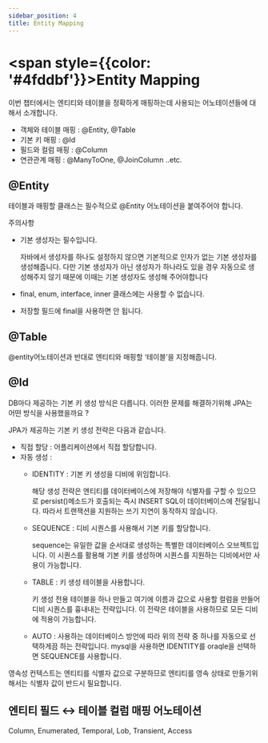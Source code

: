```yaml
---
sidebar_position: 4
title: Entity Mapping
---
```


# <span style={{color: '#4fddbf'}}>Entity Mapping</span>

이번 챕터에서는 엔티티와 테이블을 정확하게 매핑하는데 사용되는 어노테이션들에 대해서 소개합니다.

- 객체와 테이블 매핑 : @Entity, @Table
- 기본 키 매핑 : @Id
- 필드와 컬럼 매핑 : @Column
- 연관관계 매핑 : @ManyToOne, @JoinColumn ..etc.

## @Entity

테이블과 매핑할 클래스는 필수적으로 @Entity 어노테이션을 붙여주어야 합니다.

주의사항

- 기본 생성자는 필수입니다.

    자바에서 생성자를 하나도 설정하지 않으면 기본적으로 인자가 없는 기본 생성자를 생성해줍니다. 다만 기본 생성자가 아닌 생성자가 하나라도 있을 경우 자동으로 생성해주지 않기 때문에 이때는 기본 생성자도 생성해 주어야합니다

- final, enum, interface, inner 클래스에는 사용할 수 없습니다.
- 저장할 필드에 final을 사용하면 안 됩니다.

## @Table

@entity어노테이션과 반대로 엔티티와 매핑할 ‘테이블’을 지정해줍니다.

## @Id

DB마다 제공하는 기본 키 생성 방식은 다릅니다. 이러한 문제를 해결하기위해 JPA는 어떤 방식을 사용했을까요 ?

JPA가 제공하는 기본 키 생성 전략은 다음과 같습니다.

- 직접 할당 : 어플리케이션에서 직접 할당합니다.
- 자동 생성 :
    - IDENTITY : 기본 키 생성을 디비에 위임합니다.

         해당 생성 전략은 엔티티를 데이터베이스에 저장해야 식별자를 구할 수 있으므로 persist()메소드가 호출되는 즉시 INSERT SQL이 데이터베이스에 전달됩니다. 따라서 트랜잭션을 지원하는 쓰기 지연이 동작하지 않습니다.

    - SEQUENCE : 디비 시퀀스를 사용해서 기본 키를 할당합니다.

        sequence는 유일한 값을 순서대로 생성하는 특별한 데이터베이스 오브젝트입니다. 이 시퀀스를 활용해 기본 키를 생성하며 시퀀스를 지원하는 디비에서만 사용이 가능합니다.

    - TABLE : 키 생성 테이블을 사용합니다.

        키 생성 전용 테이블을 하나 만들고 여기에 이름과 값으로 사용할 컬럼을 만들어 디비 시퀀스를 흉내내는 전략입니다. 이 전략은 테이블을 사용하므로 모든 디비에 적용이 가능합니다.

    - AUTO : 사용하는 데이터베이스 방언에 따라 위의 전략 중 하나를 자동으로 선택하게끔 하는 전략입니다. mysql을 사용하면 IDENTITY를 oraqle을 선택하면 SEQUENCE를 사용합니다.


영속성 컨텍스트는 엔티티를 식별자 값으로 구분하므로 엔티티를 영속 상태로 만들기위해서는 식별자 값이 반드시 필요합니다.

## 엔티티 필드 ↔ 테이블 컬럼 매핑 어노테이션

Column, Enumerated, Temporal, Lob, Transient,  Access